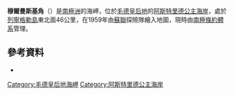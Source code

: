{{coord|69|40|S|13|20|E|display=title}}

'''穆爾曼斯基角'''（{{lang-en|Cape Murmanskiy}}）是[[南極洲|南極洲]]的海岬，位於[[毛德皇后地|毛德皇后地]]的[[阿斯特里德公主海岸|阿斯特里德公主海岸]]，處於[[列寧格勒島|列寧格勒島]]東北面46公里，在1959年由[[蘇聯|蘇聯]]探險隊繪入地圖，現時由[[南極條約體系|南極條約體系]]管理。

==參考資料==
*{{usgs-gazetteer}}

{{DEFAULTSORT:Cape Murmanskiy}}
[[Category:毛德皇后地海岬|Category:毛德皇后地海岬]]
[[Category:阿斯特里德公主海岸|Category:阿斯特里德公主海岸]]


{{PrincessAstridCoast-geo-stub}}